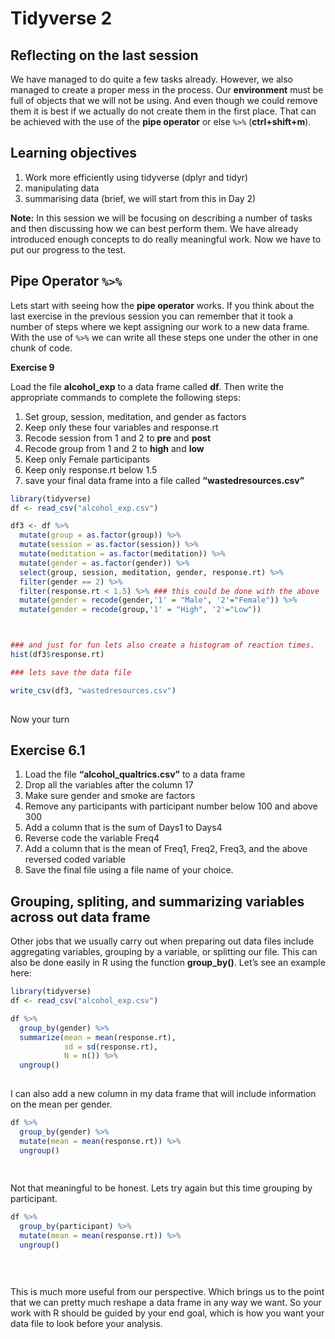 # Tidyverse 2 {#session5}

## Reflecting on the last session

We have managed to do quite a few tasks already. However, we also managed to create a proper mess in the process. Our **environment**  must be full of objects that we will not be using. And even though we could remove them it is best if we actually do not create them in the first place. That can be achieved with the use of the **pipe operator** or else `%>%` (**ctrl+shift+m**).

## Learning objectives   

1. Work more efficiently using tidyverse (dplyr and tidyr)
2. manipulating data
3. summarising data (brief, we will start from this in Day 2)


**Note:** In this session we will be focusing on describing a number of tasks and then discussing how we can best perform them. We have already introduced enough concepts to do really meaningful work. Now we have to put our progress to the test. 


## Pipe Operator `%>%`  

Lets start with seeing how the **pipe operator** works. If you think about the last exercise in the previous session you can remember that it took a number of steps where we kept assigning our work to a new data frame. With the use of `%>%` we can write all these steps one under the other in one chunk of code.

**Exercise 9**

Load the file **alcohol_exp** to a data frame called **df**. Then write the appropriate commands to complete the following steps:

1. Set group, session, meditation, and gender as factors
2. Keep only these four variables and response.rt
3. Recode session from 1 and 2 to **pre** and **post**
4. Recode group from 1 and 2 to **high** and **low**
5. Keep only Female participants
6. Keep only response.rt below 1.5
6. save your final data frame into a file called **"wastedresources.csv"**


```r
library(tidyverse)
df <- read_csv("alcohol_exp.csv")

df3 <- df %>% 
  mutate(group = as.factor(group)) %>% 
  mutate(session = as.factor(session)) %>% 
  mutate(meditation = as.factor(meditation)) %>% 
  mutate(gender = as.factor(gender)) %>% 
  select(group, session, meditation, gender, response.rt) %>% 
  filter(gender == 2) %>% 
  filter(response.rt < 1.5) %>% ### this could be done with the above
  mutate(gender = recode(gender,'1' = "Male", '2'="Female")) %>% 
  mutate(gender = recode(group,'1' = "High", '2'="Low"))



### and just for fun lets also create a histogram of reaction times.
hist(df3$response.rt)

### lets save the data file

write_csv(df3, "wastedresources.csv")
  
```

Now your turn

## Exercise 6.1

1. Load the file **"alcohol_qualtrics.csv"** to a data frame
2. Drop all the variables after the column 17
3. Make sure gender and smoke are factors
4. Remove any participants with participant number below 100 and above 300
5. Add a column that is the sum of Days1 to Days4
6. Reverse code the variable Freq4
7. Add a column that is the mean of Freq1, Freq2, Freq3, and the above reversed coded variable
8. Save the final file using a file name of your choice.



## Grouping, spliting, and summarizing variables across out data frame

Other jobs that we usually carry out when preparing out data files include aggregating variables, grouping by a variable, or splitting our file. This can also be done easily in R using the function **group_by()**. Let's see an example here:

```r
library(tidyverse)
df <- read_csv("alcohol_exp.csv")

df %>% 
  group_by(gender) %>% 
  summarize(mean = mean(response.rt),
            sd = sd(response.rt),
            N = n()) %>% 
  ungroup()
  
```


I can also add a new column in my data frame that will include information on the mean per gender.  

```r

df %>% 
  group_by(gender) %>% 
  mutate(mean = mean(response.rt)) %>% 
  ungroup()
  
  
```

Not that meaningful to be honest. Lets try again but this time grouping by participant.  

```r

df %>% 
  group_by(participant) %>% 
  mutate(mean = mean(response.rt)) %>% 
  ungroup()

 
  
```

This is much more useful from our perspective. Which brings us to the point that we can pretty much reshape a data frame in any way we want. So your work with R should be guided by your end goal, which is how you want your data file to look before your analysis.



